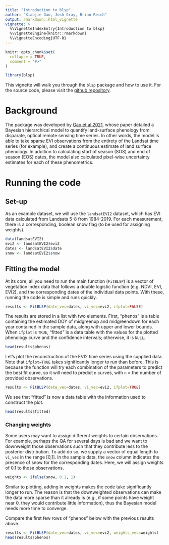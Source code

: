 ```yaml
---
title: "Introduction to blsp"
author: "Xiaojie Gao, Josh Gray, Brian Reich"
output: rmarkdown::html_vignette
vignette: >
  %\VignetteIndexEntry{Introduction to blsp}
  %\VignetteEngine{knitr::rmarkdown}
  %\VignetteEncoding{UTF-8}
---
```


```r
knitr::opts_chunk$set(
  collapse = TRUE,
  comment = "#>"
)
```

```r
library(blsp)
```

This vignette will walk you through the `blsp` package and how to use it. For the source code, please visit the [github repository](https://github.com/MrJGao/Bayesian_LSP).

# Background
The package was developed by [Gao et al 2021](https://www.sciencedirect.com/science/article/pii/S0034425721002029?via%3Dihub), whose paper detailed a Bayesian hierarchical model to quantify land-surface phenology from disparate, optical remote sensing time series. In other words, the model is able to take sparse EVI observations from the entirety of the Landsat time series (for example), and create a continuous estimate of land surface phenology. In addition to calculating start of season (SOS) and end of season (EOS) dates, the model also calculated pixel-wise uncertainty estimates for each of these phenometrics.

# Running the code
## Set-up
As an example dataset, we will use the `landsatEVI2` dataset, which has EVI data calculated from Landsats 5-8 from 1984-2019. For each measurement, there is a corresponding, boolean snow flag (to be used for assigning weights).
```r
data(landsatEVI2)
evi2 <- landsatEVI2$evi2
dates <- landsatEVI2$date
snow <- landsatEVI2$snow
```

## Fitting the model
At its core, all you need to run the main function (`FitBLSP`) is a vector of vegetation index data that follows a double logistic function (e.g. NDVI, EVI, EVI2), and the corresponding dates of the individual data points. With these, running the code is simple and runs quickly.
```r
results <- FitBLSP(date_vec=dates, vi_vec=evi2, ifplot=FALSE)
```

The results are stored in a list with two elements. First, "phenos" is a table containing the estimated DOY of midgreenup and midgreendown for each year contained in the sample data, along with upper and lower bounds. When `ifplot` is `TRUE`, "fitted" is a data table with the values for the plotted phenology curve and the confidence intervals; otherwise, it is `NULL`.
```r
head(results$phenos)
```

Let's plot the reconstruction of the EVI2 time series using the supplied data. Note that `ifplot=TRUE` takes significantly longer to run than before. This is because the function will try each combination of the parameters to predict the best fit curve, so it will need to predict `n` curves, with `n` = the number of provided observations.
```r
results <- FitBLSP(date_vec=dates, vi_vec=evi2, ifplot=TRUE)
```

We see that "fitted" is now a data table with the information used to construct the plot.
```r
head(results$fitted)
```

### Changing weights
Some users may want to assign different weights to certain observations. For example, perhaps the QA for several days is bad and we want to downweight those observations such that they contribute less to the posterior distribution. To add do so, we supply a vector of equal length to `vi_vec` in the range [0,1]. In the sample data, the `snow` column indicates the presence of snow for the corresponding dates. Here, we will assign weights of 0.1 to those observations.
```r
weights <- ifelse(snow, 0.1, 1)
```

Similar to plotting, adding in weights makes the code take significantly longer to run. The reason is that the downweighted observations can make the data more sparse than it already is (e.g., if some points have weight near 0, they would contribute little information), thus the Bayesian model needs more time to converge.

Compare the first few rows of "phenos" below with the previous results above.
```r
results <- FitBLSP(date_vec=dates, vi_vec=evi2, weights_vec=weights)
head(results$phenos)
```
